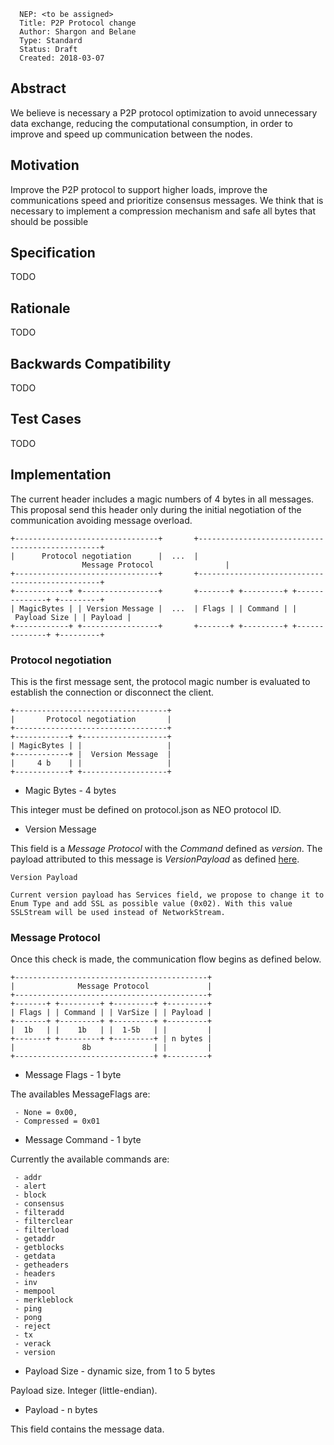 <pre>
  NEP: <to be assigned>
  Title: P2P Protocol change
  Author: Shargon and Belane
  Type: Standard
  Status: Draft
  Created: 2018-03-07
</pre>

==Abstract==

We believe is necessary a P2P protocol optimization to avoid unnecessary data exchange, reducing the computational consumption, in order to improve and speed up communication between the nodes.

==Motivation==

Improve the P2P protocol to support higher loads, improve the communications speed and prioritize consensus messages. We think that is necessary to implement a compression mechanism and safe all bytes that should be possible

==Specification==

TODO

==Rationale==

TODO

==Backwards Compatibility==

TODO

==Test Cases==

TODO

==Implementation==

The current header includes a magic numbers of 4 bytes in all messages. 
This proposal send this header only during the initial negotiation of the communication avoiding message overload.

 +--------------------------------+       +------------------------------------------------+
 |      Protocol negotiation      |  ...  |                Message Protocol                |  
 +--------------------------------+       +------------------------------------------------+
 +------------+ +-----------------+       +-------+ +---------+ +--------------+ +---------+
 | MagicBytes | | Version Message |  ...  | Flags | | Command | | Payload Size | | Payload |
 +------------+ +-----------------+       +-------+ +---------+ +--------------+ +---------+

===Protocol negotiation===

This is the first message sent, the protocol magic number is evaluated to establish the connection or disconnect the client.

 +----------------------------------+
 |       Protocol negotiation       |
 +----------------------------------+
 +------------+ +-------------------+
 | MagicBytes | |                   |
 +------------+ |  Version Message  |
 |     4 b    | |                   |
 +------------+ +-------------------+ 

* Magic Bytes - 4 bytes

This integer must be defined on protocol.json as NEO protocol ID.

* Version Message

This field is a ''Message Protocol'' with the ''Command'' defined as ''version''. The payload attributed to this message is ''VersionPayload'' as defined [https://github.com/neo-project/neo/blob/master/neo/Network/Payloads/VersionPayload.cs here].

<pre>
Version Payload

Current version payload has Services field, we propose to change it to Enum Type and add SSL as possible value (0x02). With this value SSLStream will be used instead of NetworkStream.
</pre>

===Message Protocol===

Once this check is made, the communication flow begins as defined below.

 +-------------------------------------------+
 |              Message Protocol             |  
 +-------------------------------------------+
 +-------+ +---------+ +---------+ +---------+
 | Flags | | Command | | VarSize | | Payload |
 +-------+ +---------+ +---------+ +---------+
 |  1b   | |    1b   | |  1-5b   | |         |
 +-------+ +---------+ +---------+ | n bytes |
 |               8b              | |         |
 +-------------------------------+ +---------+

* Message Flags - 1 byte

The availables MessageFlags are:
  
  - None = 0x00,
  - Compressed = 0x01

* Message Command - 1 byte

Currently the available commands are:
 
  - addr
  - alert
  - block
  - consensus
  - filteradd
  - filterclear
  - filterload
  - getaddr
  - getblocks
  - getdata
  - getheaders
  - headers
  - inv
  - mempool
  - merkleblock
  - ping
  - pong
  - reject
  - tx
  - verack
  - version

* Payload Size - dynamic size, from 1 to 5 bytes

Payload size. Integer (little-endian).

* Payload - n bytes

This field contains the message data.
